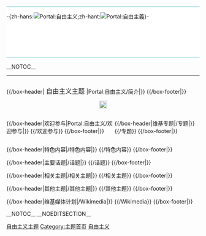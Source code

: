 <div style="position:relative; height:130px; overflow:hidden; border-top:solid 2px #B0E0E6; border-bottom:solid 2px #B0E0E6; padding:0; background:#FFFFFF;height:131px">
<div style="width:100%; overflow:hidden; padding-bottom:0.5em;">-{zh-hans:[[Image:Portal_Liberalism_zh-hans.jpg|Portal:自由主义]];zh-hant:[[Image:Portal_Liberalism_zh-hant.jpg|Portal:自由主義]]}-</div>
</div>

{{browsebar}}__NOTOC__
----

<div style="float:right; width:100%">

{{/box-header|<big> 自由主义主题 </big>|Portal:自由主义/简介|}}
{{Portal:自由主义/简介}}
{{/box-footer|}}

<div style="text-align:center; margin:0.25em auto 0.75em">[[File:Fairytale_key_enter-2.png|20px]]{{purge|刷新以下页面}}</div>

</div>

<div style="float:left; width:55%;"> <!-- This width add to the the margin below to equal 99%-->

{{Random portal component|max=1|header=相关条目|footer=更多条目...|subpage=特色条目}}

{{Random portal component|max=1|header=相关图片||footer=更多图片...|subpage=特色图片}}

{{/box-header|欢迎参与|Portal:自由主义/欢迎参与|}}
{{/欢迎参与}}
{{/box-footer|}}

</div>

<div style="float:right; width:44%;">

{{Random portal component|max=1|header=相关人物|footer=更多人物...|subpage=特色人物}}

{{Portal:自由主义/box-header|分类|Portal:自由主义/分类|}}
{{Portal:自由主义/分类}}
{{Portal:自由主义/box-footer|}}

{{/box-header|维基专题|{{FULLPAGENAME}}/专题|}}
{{{{FULLPAGENAME}}/专题}}
{{/box-footer|}}

</div>

<div style="float:right; width:100%">

{{/box-header|特色内容|{{FULLPAGENAME}}/特色内容|}}
{{{{FULLPAGENAME}}/特色内容}}
{{/box-footer|}}

{{/box-header|主要话题|{{FULLPAGENAME}}/话题|}}
{{{{FULLPAGENAME}}/话题}}
{{/box-footer|}}

{{/box-header|相关主题|{{FULLPAGENAME}}/相关主题|}}
{{{{FULLPAGENAME}}/相关主题}}
{{/box-footer|}}

{{/box-header|其他主题|{{FULLPAGENAME}}/其他主题|}}
{{{{FULLPAGENAME}}/其他主题}}
{{/box-footer|}}

{{/box-header|维基媒体计划|{{FULLPAGENAME}}/Wikimedia|}}
{{{{FULLPAGENAME}}/Wikimedia}}
{{/box-footer|}}

</div>

__NOTOC__
__NOEDITSECTION__

[[Category:自由主义主题|]]
[[Category:主题首页|Category:主题首页]]
[[Category:自由主义|]]